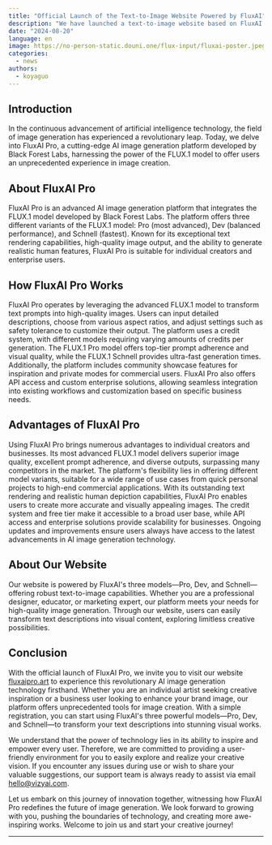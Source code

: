 ```yaml
---
title: "Official Launch of the Text-to-Image Website Powered by FluxAI"
description: "We have launched a text-to-image website based on FluxAI and made it open source."
date: "2024-08-20"
language: en
image: https://no-person-static.douni.one/flux-input/fluxai-poster.jpeg
categories:
  - news
authors:
  - koyaguo
---
```


## Introduction

In the continuous advancement of artificial intelligence technology, the field of image generation has experienced a revolutionary leap. Today, we delve into FluxAI Pro, a cutting-edge AI image generation platform developed by Black Forest Labs, harnessing the power of the FLUX.1 model to offer users an unprecedented experience in image creation.

## About FluxAI Pro

FluxAI Pro is an advanced AI image generation platform that integrates the FLUX.1 model developed by Black Forest Labs. The platform offers three different variants of the FLUX.1 model: Pro (most advanced), Dev (balanced performance), and Schnell (fastest). Known for its exceptional text rendering capabilities, high-quality image output, and the ability to generate realistic human features, FluxAI Pro is suitable for individual creators and enterprise users.

## How FluxAI Pro Works

FluxAI Pro operates by leveraging the advanced FLUX.1 model to transform text prompts into high-quality images. Users can input detailed descriptions, choose from various aspect ratios, and adjust settings such as safety tolerance to customize their output. The platform uses a credit system, with different models requiring varying amounts of credits per generation. The FLUX.1 Pro model offers top-tier prompt adherence and visual quality, while the FLUX.1 Schnell provides ultra-fast generation times. Additionally, the platform includes community showcase features for inspiration and private modes for commercial users. FluxAI Pro also offers API access and custom enterprise solutions, allowing seamless integration into existing workflows and customization based on specific business needs.

## Advantages of FluxAI Pro

Using FluxAI Pro brings numerous advantages to individual creators and businesses. Its most advanced FLUX.1 model delivers superior image quality, excellent prompt adherence, and diverse outputs, surpassing many competitors in the market. The platform's flexibility lies in offering different model variants, suitable for a wide range of use cases from quick personal projects to high-end commercial applications. With its outstanding text rendering and realistic human depiction capabilities, FluxAI Pro enables users to create more accurate and visually appealing images. The credit system and free tier make it accessible to a broad user base, while API access and enterprise solutions provide scalability for businesses. Ongoing updates and improvements ensure users always have access to the latest advancements in AI image generation technology.

## About Our Website

Our website is powered by FluxAI's three models—Pro, Dev, and Schnell—offering robust text-to-image capabilities. Whether you are a professional designer, educator, or marketing expert, our platform meets your needs for high-quality image generation. Through our website, users can easily transform text descriptions into visual content, exploring limitless creative possibilities.

## Conclusion

With the official launch of FluxAI Pro, we invite you to visit our website [fluxaipro.art](http://fluxaipro.art) to experience this revolutionary AI image generation technology firsthand. Whether you are an individual artist seeking creative inspiration or a business user looking to enhance your brand image, our platform offers unprecedented tools for image creation. With a simple registration, you can start using FluxAI's three powerful models—Pro, Dev, and Schnell—to transform your text descriptions into stunning visual works.

We understand that the power of technology lies in its ability to inspire and empower every user. Therefore, we are committed to providing a user-friendly environment for you to easily explore and realize your creative vision. If you encounter any issues during use or wish to share your valuable suggestions, our support team is always ready to assist via email [hello@vizyai.com](mailto:hello@vizyai.com).

Let us embark on this journey of innovation together, witnessing how FluxAI Pro redefines the future of image generation. We look forward to growing with you, pushing the boundaries of technology, and creating more awe-inspiring works. Welcome to join us and start your creative journey!

---

